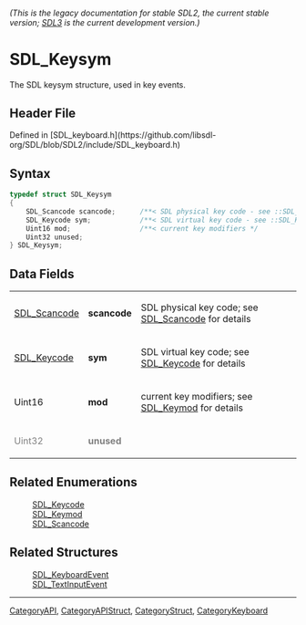 ====== (This is the legacy documentation for stable SDL2, the current stable version; [https://wiki.libsdl.org/SDL3/ SDL3] is the current development version.) ======
= SDL_Keysym =

The SDL keysym structure, used in key events.

== Header File ==

Defined in [SDL_keyboard.h](https://github.com/libsdl-org/SDL/blob/SDL2/include/SDL_keyboard.h)

== Syntax ==

<syntaxhighlight lang='c'>
typedef struct SDL_Keysym
{
    SDL_Scancode scancode;      /**< SDL physical key code - see ::SDL_Scancode for details */
    SDL_Keycode sym;            /**< SDL virtual key code - see ::SDL_Keycode for details */
    Uint16 mod;                 /**< current key modifiers */
    Uint32 unused;
} SDL_Keysym;</syntaxhighlight>

== Data Fields ==

{|
|[[SDL_Scancode]]
|'''scancode'''
|SDL physical key code; see [[SDL_Scancode]] for details
|-
|[[SDL_Keycode]]
|'''sym'''
|SDL virtual key code; see [[SDL_Keycode]] for details
|-
|Uint16
|'''mod'''
|current key modifiers; see [[SDL_Keymod]] for details
|-
|<span style="color:#808080;">Uint32</span>
|<span style="color:#808080;">'''unused'''</span>
|
|}

== Related Enumerations ==

:[[SDL_Keycode]]
:[[SDL_Keymod]]
:[[SDL_Scancode]]

== Related Structures ==

:[[SDL_KeyboardEvent]]
:[[SDL_TextInputEvent]]

----
[[CategoryAPI]], [[CategoryAPIStruct]], [[CategoryStruct]], [[CategoryKeyboard]]


